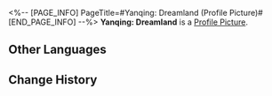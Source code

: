 <%-- [PAGE_INFO]
PageTitle=#Yanqing: Dreamland (Profile Picture)#
[END_PAGE_INFO] --%>
{{Item Infobox
|title       = Yanqing: Dreamland
|id          = 202019
|image       = Profile Picture Yanqing - Dreamland.png{{subst:void|<!--$UPLOAD:<<SpriteOutput/ItemFigures/AvatarHead/IconHead_202019.png>-<Profile Picture Yanqing - Dreamland.png>-<Item Icons>>-->}}
|type        = Profile Picture
|invCategory = 
|rarity      = 4
|effect      = 
|description = Yanqing, fast asleep.
|source1     = [[]]
}}
{{Description|''"Canned fish... for you..."''<br />''"Meowrrr..."''}}
'''Yanqing: Dreamland''' is a [[Profile Picture]].

==Other Languages==
{{Other Languages
|en   = Yanqing: Dreamland
|zhs  = 彦卿•梦乡
|zht  = 彥卿•夢鄉
|ja   = 彦卿・夢見
|ko   = 연경•꿈나라
|es   = Yanqing: Tierra de ensueño
|fr   = Yanqing&nbsp;: Pays des rêves
|ru   = Яньцин: Царство снов
|th   = Yanqing: แดนฝัน
|vi   = Yanqing - Xứ Mộng
|de   = Yanqing: Träumerei
|id   = Yanqing: Negeri Mimpi
|pt   = Yanqing: Terra dos Sonhos
}}

==Change History==
{{Change History|2.5}}